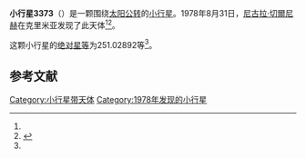 {{Infobox planet
| bgcolour = #FFFFC0
| name = 3373 Koktebelia
| symbol = 
| image = 
| caption = 
| discovery = yes
| discovery_ref = 
| discoverer = [[尼古拉·切爾尼赫|尼古拉·切爾尼赫]]
| discovery_site = [[克里米亚|克里米亚]] 
| discovered = 1978年8月31日
| designations = yes
| mp_name = 
| named_after = 
| alt_names = 1978 QQ2/ 1931 TF1 / 1975 VF1 / 1975 WH1
| mp_category = [[主带小行星|主带小行星]]
| orbit_ref = <ref name="a">[http://ssd.jpl.nasa.gov/sbdb.cgi?sstr=3373 3373 Koktebelia] {{Wayback|url=http://ssd.jpl.nasa.gov/sbdb.cgi?sstr=3373 |date=20200918020032 }}，小行星數據庫瀏覽器（JPL Small-Body Database Browser）－[[美国国家航空航天局|美国国家航空航天局]]喷气推进实验室</ref>
| epoch = 2456400.5 (2013年4月18日更新)
| aphelion = {{convert|2.5395633|AU|km|3|lk=out}}
| perihelion = {{convert|1.9518795|AU|km|3}}
| semimajor = {{convert|2.2457214|AU|km|3}}
| eccentricity = 0.1308452
| period = 1229.227422 [[日|日]]<br />3.37[[儒略年|儒略年]]
| avg_speed = 
| inclination = 3.20161
| asc_node = 177.28625
| mean_anomaly = 
| arg_peri = 251.02892
| satellites = 
| physical_characteristics = yes
| dimensions = 
| mass = 
| density = 
| surface_grav = 
| escape_velocity = 
| sidereal_day = 
| axial_tilt = 
| pole_ecliptic_lat = 
| pole_ecliptic_lon = 
| albedo = 
| temperatures= 
| temp_name1 = 
| mean_temp_1 = 
| max_temp_1 = 
| temp_name2 = 
| max_temp_2 = 
| spectral_type = 
| abs_magnitude = 251.02892
}}

'''小行星3373'''（{{lang-en|3373 Koktebelia}}）是一颗围绕[[太阳|太阳]][[公转|公转]]的[[小行星|小行星]]。1978年8月31日，[[尼古拉·切爾尼赫|尼古拉·切爾尼赫]]在克里米亚发现了此天体<ref name="a" /><ref>{{cite news|title=小行星列表|url=http://cfa-www.harvard.edu/iau/lists/NumberedMPs.txt|accessdate=2013-07-08|newspaper=哈佛大学|archive-date=2008-05-17|archive-url=https://web.archive.org/web/20080517010638/http://cfa-www.harvard.edu/iau/lists/NumberedMPs.txt|dead-url=no}}</ref>。

这颗小行星的[[绝对星等|绝对星等]]为251.02892等<ref name="a" />。

==参考文献==
{{reflist}}
{{Minor Planet Number|[[小行星3372|小行星3372]]|[[小行星3374|小行星3374]]}}

{{小天体}}

[[Category:小行星带天体|Category:小行星带天体]]
[[Category:1978年发现的小行星|Category:1978年发现的小行星]]

{{asteroid-stub}}